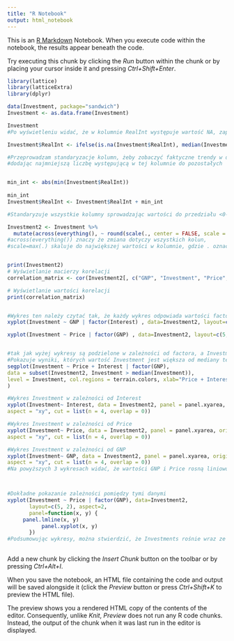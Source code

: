 ---
title: "R Notebook"
output: html_notebook
---

This is an [R Markdown](http://rmarkdown.rstudio.com) Notebook. When you execute code within the notebook, the results appear beneath the code. 

Try executing this chunk by clicking the *Run* button within the chunk or by placing your cursor inside it and pressing *Ctrl+Shift+Enter*. 

```{r}

library(lattice)
library(latticeExtra)
library(dplyr)

data(Investment, package="sandwich")
Investment <- as.data.frame(Investment)

Investment
#Po wyświetleniu widać, że w kolumnie RealInt występuje wartość NA, zapełniam ją korzystając z mediany tej kolumny

Investment$RealInt <- ifelse(is.na(Investment$RealInt), median(Investment$RealInt, na.rm = TRUE), Investment$RealInt)

#Przeprowadzam standaryzacje kolumn, żeby zobaczyć faktyczne trendy w danych. Najpierw  RealInt, który ma wartości ujemne sprowadzam do samych dodatnich,
#dodając najmniejszą liczbę występującą w tej kolumnie do pozostałych


min_int <- abs(min(Investment$RealInt)) 
            
min_int
Investment$RealInt <- Investment$RealInt + min_int

#Standaryzuje wszystkie kolumny sprowadzając wartości do przedziału <0-1>

Investment2 <- Investment %>%
  mutate(across(everything(), ~ round(scale(., center = FALSE, scale = max(.)), 2)))
#across(everything()) znaczy że zmiana dotyczy wszystkich kolun,
#scale=max(.) skaluje do największej wartości w kolumnie, gdzie . oznacza aktualną kolumnę


print(Investment2)
# Wyświetlanie macierzy korelacji
correlation_matrix <- cor(Investment2[, c("GNP", "Investment", "Price", "Interest", "RealGNP", "RealInv", "RealInt")])

# Wyświetlanie wartości korelacji
print(correlation_matrix)


#Wykres ten należy czytać tak, że każdy wykres odpowiada wartości factora (tutaj Interest), a dla niego są pokazane #wartości Investment w zależności od Price
xyplot(Investment ~ GNP | factor(Interest) , data=Investment2, layout=c(5, 2),aspect=1)

xyplot(Investment ~ Price | factor(GNP) , data=Investment2, layout=c(5, 2),aspect=1)


#tak jak wyżej wykresy są podzielone w zależności od factora, a Investment zależny jest od Price i Interest
#Pokazuje wyniki, których wartość Investment jest większa od mediany tego pola
segplot(Investment ~ Price + Interest | factor(GNP),
data = subset(Investment2, Investment > median(Investment)),
level = Investment, col.regions = terrain.colors, xlab="Price + Interest", ylab = "Investment"
)

#Wykres Investment w zależności od Interest
xyplot(Investment~ Interest, data = Investment2, panel = panel.xyarea, origin = 0,
aspect = "xy", cut = list(n = 4, overlap = 0))

#Wykres Investment w zależności od Price
xyplot(Investment~ Price, data = Investment2, panel = panel.xyarea, origin = 0,
aspect = "xy", cut = list(n = 4, overlap = 0))

#Wykres Investment w zależności od GNP
xyplot(Investment~ GNP, data = Investment2, panel = panel.xyarea, origin = 0,
aspect = "xy", cut = list(n = 4, overlap = 0))
#Na powyższych 3 wykresach widać, że wartości GNP i Price rosną liniowo z Investments 



#Dokładne pokazanie zależności pomiędzy tymi danymi
xyplot(Investment ~ Price | factor(GNP), data=Investment2,
       layout=c(5, 2), aspect=2,
       panel=function(x, y) {
	 panel.lmline(x, y)
           panel.xyplot(x, y)
       })
#Podsumowując wykresy, można stwierdzić, że Investments rośnie wraz ze zmiennymi Price, GNP i Interest       
       
```

Add a new chunk by clicking the *Insert Chunk* button on the toolbar or by pressing *Ctrl+Alt+I*.

When you save the notebook, an HTML file containing the code and output will be saved alongside it (click the *Preview* button or press *Ctrl+Shift+K* to preview the HTML file).

The preview shows you a rendered HTML copy of the contents of the editor. Consequently, unlike *Knit*, *Preview* does not run any R code chunks. Instead, the output of the chunk when it was last run in the editor is displayed.
